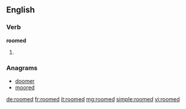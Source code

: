 ==English==

===Verb===
'''roomed'''

# {{past of|[[room]]}}

===Anagrams===
* [[doomer#English|doomer]]
* [[moored#English|moored]]

[[de:roomed]]
[[fr:roomed]]
[[it:roomed]]
[[mg:roomed]]
[[simple:roomed]]
[[vi:roomed]]